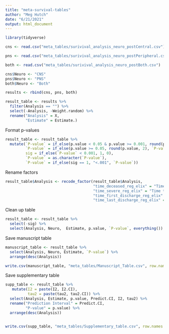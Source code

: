 ```yaml
---
title: "meta-survival-tables"
author: "Meg Hutch"
date: "6/21/2021"
output: html_document
---
```


```r
library(tidyverse)
```

```r
cns <- read.csv("meta_tables/surivival_analysis_neuro_postCentral.csv")

pns <- read.csv("meta_tables/surivival_analysis_neuro_postPeripheral.csv")

both <- read.csv("meta_tables/surivival_analysis_neuro_postBoth.csv")
```

```r
cns$Neuro <- "CNS"
pns$Neuro <- "PNS"
both$Neuro <- "Both"

results <- rbind(cns, pns, both)

result_table <- results %>% 
  filter(Analysis == "") %>% 
  select(-Analysis, -Weight.random) %>% 
  rename("Analysis" = X,
         "Estimate" = Estimate.)
```

Format p-values

```r
result_table <- result_table %>% 
  mutate(`P-value` = if_else(p.value < 0.05 & p.value >= 0.001, round(p.value, 2), p.value),
         `P-value` = if_else(p.value >= 0.05, round(p.value, 2), `P-value`),
         sig = if_else(`P-value` < 0.001, 1, 0),
         `P-value` = as.character(`P-value`),
         `P-value` = if_else(sig == 1, "<.001", `P-value`))
```

Rename factors

```r
result_table$Analysis <- recode_factor(result_table$Analysis,
                                       "time_deceased_reg_elix" = "Time to Mortality", 
                                       "time_severe_reg_elix" = "Time to Severity",
                                       "time_first_discharge_reg_elix" = "Time to First Discharge",
                                       "time_last_discharge_reg_elix" = "Time to Last Discharge")
```

Clean up table

```r
result_table <- result_table %>% 
  select(-sig) %>% 
  select(Analysis, Neuro,  Estimate, p.value, `P-value`, everything())
```

Save manuscript table

```r
manuscript_table <- result_table %>% 
  select(Analysis, Neuro, Estimate, `P-value`) %>% 
  arrange(desc(Analysis))

write.csv(manuscript_table, "meta_tables/Manuscript_Table.csv", row.names = FALSE)
```

Save supplementary table

```r
supp_table <- result_table %>% 
   mutate(I2 = paste(I2, I2.CI),
          tau2 = paste(tau2, tau2.CI)) %>% 
  select(Analysis, Estimate, p.value, Predict.CI, I2, tau2) %>%
  rename("Prediction Interval" = Predict.CI,
         "P-value" = p.value) %>% 
  arrange(desc(Analysis))
  

write.csv(supp_table, "meta_tables/Supplementary_table.csv", row.names = FALSE)
```


